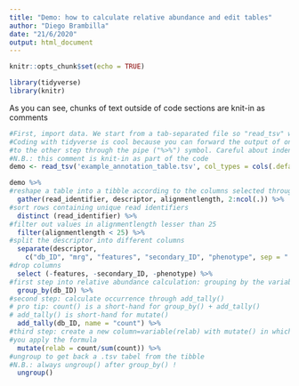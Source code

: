 ```yaml
---
title: "Demo: how to calculate relative abundance and edit tables"
author: "Diego Brambilla"
date: "21/6/2020"
output: html_document
---
```


```r
knitr::opts_chunk$set(echo = TRUE)
```

```r
library(tidyverse)
library(knitr)
```

As you can see, chunks of text outside of code sections are knit-in as comments

```r
#First, import data. We start from a tab-separated file so "read_tsv" will do the trick
#Coding with tidyverse is cool because you can forward the output of one step as input
#to the other step through the pipe ("%>%") symbol. Careful about indentation!
#N.B.: this comment is knit-in as part of the code
demo <- read_tsv('example_annotation_table.tsv', col_types = cols(.default = col_double(), read_identifier = col_character(), descriptor = col_character()))
```

```r
demo %>%
#reshape a table into a tibble according to the columns selected through gather() 
  gather(read_identifier, descriptor, alignmentlength, 2:ncol(.)) %>%
#sort rows containing unique read identifiers
  distinct (read_identifier) %>%
#filter out values in alignmentlength lesser than 25  
  filter(alignmentlength < 25) %>%
#split the descriptor into different columns
  separate(descriptor,
    c("db_ID", "mrg", "features", "secondary_ID", "phenotype", sep = "|")  %>%
#drop columns
  select (-features, -secondary_ID, -phenotype) %>%
#first step into relative abundance calculation: grouping by the variable of interest
  group_by(db_ID) %>%
#second step: calculate occurrence through add_tally()
# pro tip: count() is a short-hand for group_by() + add_tally()
# add_tally() is short-hand for mutate()
  add_tally(db_ID, name = "count") %>%
#third step: create a new column=variable(relab) with mutate() in which
#you apply the formula
  mutate(relab = count/sum(count)) %>%
#ungroup to get back a .tsv tabel from the tibble
#N.B.: always ungroup() after group_by() !
  ungroup()
```

  
